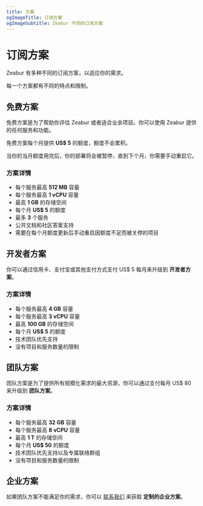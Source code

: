 ```yaml
---
title: 方案
ogImageTitle: 订阅方案
ogImageSubtitle: Zeabur 不同的订阅方案
---
```


# 订阅方案

Zeabur 有多种不同的订阅方案，以适应你的需求。

每一个方案都有不同的特点和限制。

## 免费方案

免费方案是为了帮助你评估 Zeabur 或者适合业余项目。你可以使用 Zeabur 提供的任何服务和功能。

免费方案每个月提供 **US$ 5** 的额度，额度不会累积。

当你的当月额度用完后，你的部署将会被暂停，直到下个月，你需要手动重启它。

### 方案详情

- 每个服务最高 **512 MB** 容量
- 每个服务最高 **1 vCPU** 容量
- 最高 **1 GB** 的存储空间
- 每个月 **US$ 5** 的额度
- 最多 **3** 个服务
- 公共文档和社区答案支持
- 需要在每个月额度更新后手动重启因额度不足而被关停的项目

## 开发者方案

你可以通过信用卡、支付宝或其他支付方式支付 US$ 5 每月来升级到 **开发者方案**。

### 方案详情

- 每个服务最高 **4 GB** 容量
- 每个服务最高 **3 vCPU** 容量
- 最高 **100 GB** 的存储空间
- 每个月 **US$ 5** 的额度
- 技术团队优先支持
- 没有项目和服务数量的限制

## 团队方案

团队方案是为了提供所有规模化需求的最大资源，你可以通过支付每月 US$ 80 来升级到 **团队方案**。

### 方案详情

- 每个服务最高 **32 GB** 容量
- 每个服务最高 **8 vCPU** 容量
- 最高 **1 T** 的存储空间
- 每个月 **US$ 50** 的额度
- 技术团队优先支持以及专属联络群组
- 没有项目和服务数量的限制

## 企业方案

如果团队方案不能满足你的需求，你可以 [联系我们](mailto::contact@zeabur.com) 来获取 **定制的企业方案**。

